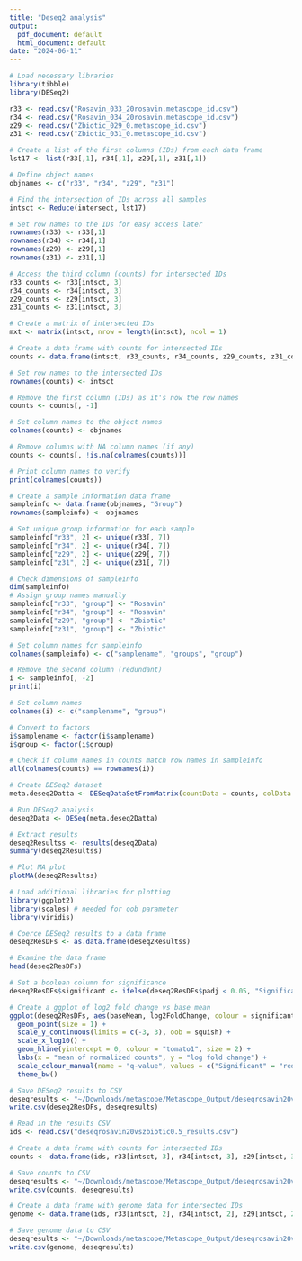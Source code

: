 ```yaml
---
title: "Deseq2 analysis"
output:
  pdf_document: default
  html_document: default
date: "2024-06-11"
---
```

```r
# Load necessary libraries
library(tibble)
library(DESeq2)


```

```r

r33 <- read.csv("Rosavin_033_20rosavin.metascope_id.csv")
r34 <- read.csv("Rosavin_034_20rosavin.metascope_id.csv")
z29 <- read.csv("Zbiotic_029_0.metascope_id.csv")
z31 <- read.csv("Zbiotic_031_0.metascope_id.csv")
```

```r
# Create a list of the first columns (IDs) from each data frame
lst17 <- list(r33[,1], r34[,1], z29[,1], z31[,1])

```

```r
# Define object names
objnames <- c("r33", "r34", "z29", "z31")

```

```r
# Find the intersection of IDs across all samples
intsct <- Reduce(intersect, lst17)
```

```r
# Set row names to the IDs for easy access later
rownames(r33) <- r33[,1]
rownames(r34) <- r34[,1]
rownames(z29) <- z29[,1]
rownames(z31) <- z31[,1]
```


```r
# Access the third column (counts) for intersected IDs
r33_counts <- r33[intsct, 3]
r34_counts <- r34[intsct, 3]
z29_counts <- z29[intsct, 3]
z31_counts <- z31[intsct, 3]
```


```r
# Create a matrix of intersected IDs
mxt <- matrix(intsct, nrow = length(intsct), ncol = 1)

```

```r
# Create a data frame with counts for intersected IDs
counts <- data.frame(intsct, r33_counts, r34_counts, z29_counts, z31_counts)
```


```r
# Set row names to the intersected IDs
rownames(counts) <- intsct
```


```r
# Remove the first column (IDs) as it's now the row names
counts <- counts[, -1]
```

```r
# Set column names to the object names
colnames(counts) <- objnames

```
```r
# Remove columns with NA column names (if any)
counts <- counts[, !is.na(colnames(counts))]
```

```r
# Print column names to verify
print(colnames(counts))

# Create a sample information data frame
sampleinfo <- data.frame(objnames, "Group")
rownames(sampleinfo) <- objnames

```


```r
# Set unique group information for each sample
sampleinfo["r33", 2] <- unique(r33[, 7])
sampleinfo["r34", 2] <- unique(r34[, 7])
sampleinfo["z29", 2] <- unique(z29[, 7])
sampleinfo["z31", 2] <- unique(z31[, 7])
```

```r

# Check dimensions of sampleinfo
dim(sampleinfo)
# Assign group names manually
sampleinfo["r33", "group"] <- "Rosavin"
sampleinfo["r34", "group"] <- "Rosavin"
sampleinfo["z29", "group"] <- "Zbiotic"
sampleinfo["z31", "group"] <- "Zbiotic"

```

```r
# Set column names for sampleinfo
colnames(sampleinfo) <- c("samplename", "groups", "group")

# Remove the second column (redundant)
i <- sampleinfo[, -2]
print(i)

# Set column names
colnames(i) <- c("samplename", "group")

# Convert to factors
i$samplename <- factor(i$samplename)
i$group <- factor(i$group)

# Check if column names in counts match row names in sampleinfo
all(colnames(counts) == rownames(i))

# Create DESeq2 dataset
meta.deseq2Datta <- DESeqDataSetFromMatrix(countData = counts, colData = i, design = ~ group)

# Run DESeq2 analysis
deseq2Data <- DESeq(meta.deseq2Datta)

# Extract results
deseq2Resultss <- results(deseq2Data)
summary(deseq2Resultss)
```


```r
# Plot MA plot
plotMA(deseq2Resultss)

# Load additional libraries for plotting
library(ggplot2)
library(scales) # needed for oob parameter
library(viridis)

# Coerce DESeq2 results to a data frame
deseq2ResDFs <- as.data.frame(deseq2Resultss)

# Examine the data frame
head(deseq2ResDFs)

# Set a boolean column for significance
deseq2ResDFs$significant <- ifelse(deseq2ResDFs$padj < 0.05, "Significant", NA)

# Create a ggplot of log2 fold change vs base mean
ggplot(deseq2ResDFs, aes(baseMean, log2FoldChange, colour = significant)) + 
  geom_point(size = 1) + 
  scale_y_continuous(limits = c(-3, 3), oob = squish) + 
  scale_x_log10() + 
  geom_hline(yintercept = 0, colour = "tomato1", size = 2) + 
  labs(x = "mean of normalized counts", y = "log fold change") + 
  scale_colour_manual(name = "q-value", values = c("Significant" = "red"), na.value = "grey50") + 
  theme_bw()
```


```r
# Save DESeq2 results to CSV
deseqresults <- "~/Downloads/metascope/Metascope_Output/deseqrosavin20vszbiotic0.5_results.csv"
write.csv(deseq2ResDFs, deseqresults)

# Read in the results CSV
ids <- read.csv("deseqrosavin20vszbiotic0.5_results.csv")

# Create a data frame with counts for intersected IDs
counts <- data.frame(ids, r33[intsct, 3], r34[intsct, 3], z29[intsct, 3], z31[intsct, 3])

# Save counts to CSV
deseqresults <- "~/Downloads/metascope/Metascope_Output/deseqrosavin20vszbiotic0.5_conts.csv"
write.csv(counts, deseqresults)

# Create a data frame with genome data for intersected IDs
genome <- data.frame(ids, r33[intsct, 2], r34[intsct, 2], z29[intsct, 2], z31[intsct, 2])

# Save genome data to CSV
deseqresults <- "~/Downloads/metascope/Metascope_Output/deseqrosavin20vszbiotic0.5_genome.csv"
write.csv(genome, deseqresults)

```

